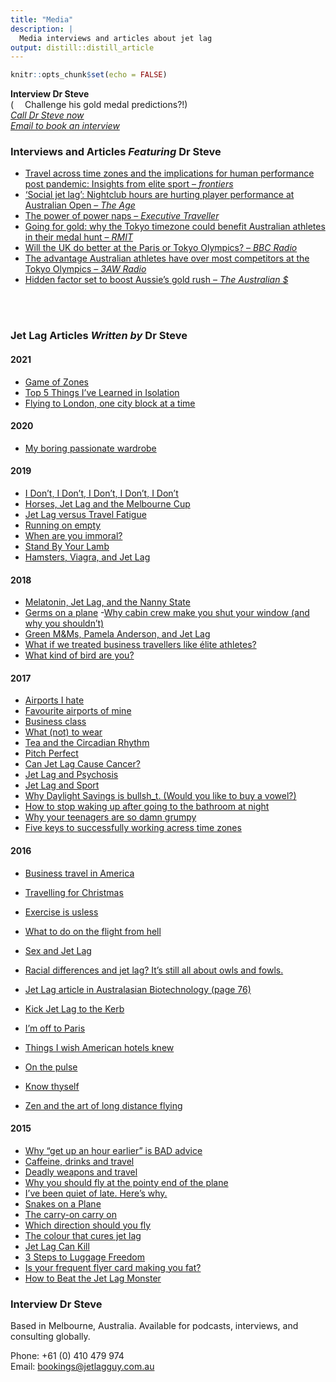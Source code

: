 ```yaml
---
title: "Media"
description: |
  Media interviews and articles about jet lag
output: distill::distill_article
---
```


```r
knitr::opts_chunk$set(echo = FALSE)
```
<aside>
**Interview Dr Steve**  
(![](images/olympic-jetlag.png){height=14px} Challenge his gold medal predictions?!)  
*[Call Dr Steve now](tel:+61-410-479-974)*   
*[Email to book an interview](mailto:bookings@jetlagguy.com.au)*</aside>

### Interviews and Articles *Featuring* Dr Steve

- [Travel across time zones and the implications for human performance post pandemic: Insights from elite sport -- *frontiers*](https://www.frontiersin.org/articles/10.3389/fpubh.2022.998484/full)
- [‘Social jet lag’: Nightclub hours are hurting player performance at Australian Open -- *The Age*](https://www.theage.com.au/sport/tennis/social-jet-lag-nightclub-hours-are-hurting-player-performance-at-australian-open-20230123-p5ceqm.html)
- [The power of power naps -- *Executive Traveller*](https://www.executivetraveller.com/power-nap-benefits-for-frequent-travellers) 
- [Going for gold: why the Tokyo timezone could benefit Australian athletes in their medal hunt -- *RMIT*](https://www.rmit.edu.au/news/all-news/2021/jul/tokyo-olympics)
- [Will the UK do better at the Paris or Tokyo Olympics? -- *BBC Radio*](https://www.bbc.co.uk/sounds/play/live:bbc_radio_gloucestershire/)
- [The advantage Australian athletes have over most competitors at the Tokyo Olympics -- *3AW Radio*](https://www.3aw.com.au/the-advantage-australian-athletes-have-over-most-competitors-at-the-tokyo-olympics/)
- [Hidden factor set to boost Aussie's gold rush -- *The Australian $*](https://www.theaustralian.com.au/sport/olympics/jet-lag-expert-predicting-gold-bonanza-for-australian-athletes-in-tokyo/news-story/888cd9ef3a252789e3cd491413d77d9d)


<br>
<br>


### Jet Lag Articles *Written by* Dr Steve


#### 2021

- [Game of Zones](https://www.linkedin.com/pulse/game-zones-dr-stephen-jasper/)
- [Top 5 Things I've Learned in Isolation](https://www.linkedin.com/pulse/top-5-things-ive-learned-isolation-dr-stephen-jasper/)
- [Flying to London, one city block at a time](https://www.linkedin.com/pulse/flying-london-one-city-block-time-dr-stephen-jasper/)

#### 2020

- [My boring passionate wardrobe](https://www.linkedin.com/pulse/my-boring-passionate-wardrobe-dr-stephen-jasper/)

#### 2019

- [I Don't, I Don't, I Don't, I Don't, I Don't](https://www.linkedin.com/pulse/i-dont-dr-stephen-jasper/)
- [Horses, Jet Lag and the Melbourne Cup](https://www.linkedin.com/pulse/horses-jet-lag-stephen-jasper/)
- [Jet Lag versus Travel Fatigue](https://www.linkedin.com/pulse/jet-lag-versus-travel-fatigue-stephen-jasper/)
- [Running on empty](https://www.linkedin.com/pulse/running-empty-stephen-jasper/)
- [When are you immoral?](https://www.linkedin.com/pulse/when-you-immoral-stephen-jasper/)
- [Stand By Your Lamb](https://www.linkedin.com/pulse/stand-your-lamb-stephen-jasper/)
- [Hamsters, Viagra, and Jet Lag](https://www.linkedin.com/pulse/hamsters-viagra-jet-lag-stephen-jasper/)

#### 2018

- [Melatonin, Jet Lag, and the Nanny State](https://www.linkedin.com/pulse/melatonin-jet-lag-nanny-state-stephen-jasper/)
- [Germs on a plane](https://www.linkedin.com/pulse/germs-plane-stephen-jasper/)
-[Why cabin crew make you shut your window (and why you shouldn’t)](https://www.linkedin.com/pulse/why-cabin-crew-make-you-shut-your-window-shouldnt-stephen-jasper/)
- [Green M&Ms, Pamela Anderson, and Jet Lag](https://www.linkedin.com/pulse/green-mms-pamela-anderson-jet-lag-stephen-jasper/)
- [What if we treated business travellers like élite athletes?](https://www.linkedin.com/pulse/what-we-treated-business-travellers-like-%C3%A9lite-athletes-jasper/)
- [What kind of bird are you?](https://www.linkedin.com/pulse/what-kind-bird-you-stephen-jasper/)

#### 2017

- [Airports I hate](https://www.linkedin.com/pulse/airports-i-hate-stephen-jasper/)
- [Favourite airports of mine](https://www.linkedin.com/pulse/favourite-airports-mine-stephen-jasper/)
- [Business class](https://www.linkedin.com/pulse/business-class-stephen-jasper/)
- [What (not) to wear](https://www.linkedin.com/pulse/what-wear-stephen-jasper/)
- [Tea and the Circadian Rhythm](https://www.linkedin.com/pulse/tea-circadian-rhythm-stephen-jasper/)
- [Pitch Perfect](https://www.linkedin.com/pulse/pitch-perfect-stephen-jasper/)
- [Can Jet Lag Cause Cancer?](https://www.linkedin.com/pulse/can-jet-lag-cause-cancer-stephen-jasper/)
- [Jet Lag and Psychosis](https://www.linkedin.com/pulse/jet-lag-psychosis-stephen-jasper/)
- [Jet Lag and Sport](https://www.linkedin.com/pulse/jet-lag-sport-stephen-jasper/)
- [Why Daylight Savings is bullsh_t. (Would you like to buy a vowel?)](https://www.linkedin.com/pulse/why-daylight-savings-bullsht-would-you-like-buy-vowel-stephen-jasper/)
- [How to stop waking up after going to the bathroom at night](https://www.linkedin.com/pulse/how-stop-waking-up-after-going-bathroom-night-stephen-jasper/)
- [Why your teenagers are so damn grumpy](https://www.linkedin.com/pulse/why-your-teenagers-so-damn-grumpy-morning-stephen-jasper/)
- [Five keys to successfully working acress time zones](https://www.linkedin.com/pulse/five-keys-successfully-working-across-time-zones-stephen-jasper/)

#### 2016

- [Business travel in America](https://www.linkedin.com/pulse/business-travel-america-stephen-jasper/)  
- [Travelling for Christmas](https://www.linkedin.com/pulse/travelling-christmas-stephen-jasper/)  
- [Exercise is usless](https://www.linkedin.com/pulse/exercise-useless-stephen-jasper/)
- [What to do on the flight from hell](https://www.linkedin.com/pulse/what-do-flight-from-hell-stephen-jasper/)
- [Sex and Jet Lag](https://www.linkedin.com/pulse/sex-jet-lag-stephen-jasper/)

- [Racial differences and jet lag? It's still all about owls and fowls.](https://www.linkedin.com/pulse/racial-differences-jet-lag-its-still-all-owls-fowls-stephen-jasper/)
- [Jet Lag article in Australasian Biotechnology (page 76)](https://www.linkedin.com/pulse/jet-lag-article-australasian-biotechnology-page-76-stephen-jasper/)
- [Kick Jet Lag to the Kerb](https://www.linkedin.com/pulse/kick-jet-lag-kerb-stephen-jasper/)
- [I'm off to Paris](https://www.linkedin.com/pulse/im-off-paris-stephen-jasper/)
- [Things I wish American hotels knew](https://www.linkedin.com/pulse/things-i-wish-american-hotels-knew-stephen-jasper/)
- [On the pulse](https://www.linkedin.com/pulse/pulse-stephen-jasper/)
- [Know thyself](https://www.linkedin.com/pulse/know-thyself-stephen-jasper/)
- [Zen and the art of long distance flying](https://www.linkedin.com/pulse/zen-art-long-distance-flying-stephen-jasper/)

#### 2015

- [Why "get up an hour earlier" is BAD advice](https://www.linkedin.com/pulse/why-get-up-hour-earlier-bad-advice-stephen-jasper/)
- [Caffeine, drinks and travel](https://www.linkedin.com/pulse/caffeine-drinks-travel-stephen-jasper/)
- [Deadly weapons and travel](https://www.linkedin.com/pulse/deadly-weapons-travel-stephen-jasper/)
- [Why you should fly at the pointy end of the plane](https://www.linkedin.com/pulse/why-you-should-fly-pointy-end-plane-stephen-jasper/)
- [I've been quiet of late. Here's why.](https://www.linkedin.com/pulse/ive-been-quiet-late-heres-why-stephen-jasper/)
- [Snakes on a Plane](https://www.linkedin.com/pulse/snacks-plane-stephen-jasper/)
- [The carry-on carry on](https://www.linkedin.com/pulse/carry-on-carry-stephen-jasper/)
- [Which direction should you fly](https://www.linkedin.com/pulse/which-direction-should-you-fly-stephen-jasper/)
- [The colour that cures jet lag](https://www.linkedin.com/pulse/colour-cures-jet-lag-stephen-jasper/)
- [Jet Lag Can Kill](https://www.linkedin.com/pulse/jet-lag-can-kill-stephen-jasper/)
- [3 Steps to Luggage Freedom](https://www.linkedin.com/pulse/3-steps-luggage-freedom-stephen-jasper/)
- [Is your frequent flyer card making you fat?](https://www.linkedin.com/pulse/your-frequent-flyer-card-making-you-fat-stephen-jasper/)
- [How to Beat the Jet Lag Monster](https://www.linkedin.com/pulse/how-beat-jet-lag-monster-stephen-jasper/)



### Interview Dr Steve 
<aside>
Based in Melbourne, Australia. Available for podcasts, interviews, and consulting globally.
</aside>

Phone: +61 (0) 410 479 974   
Email: [bookings@jetlagguy.com.au](mailto:bookings@jetlagguy.com.au)



